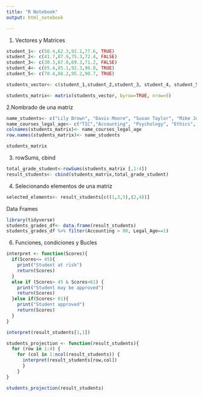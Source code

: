 ---
title: "R Notebook"
output: html_notebook

---

1. Vectores y Matrices
```{r}
student_1<- c(50.4,62.3,92.1,77.6, TRUE)
student_2<- c(41.7,87.9,75.3,72.4, FALSE)
student_3<- c(30.3,67.8,69.3,71.2, FALSE)
student_4<- c(65.4,85.1,92.3,96.8, TRUE)
student_5<- c(70.4,88.2,95.2,90.7, TRUE)

students_vector<- c(student_1,student_2,student_3, student_4, student_5)

students_matrix<- matrix(students_vector, byrow=TRUE, nrow=5)
```
2.Nombrado de una matriz
```{r}
name_students<- c("Lily Brown", "Davis Moore", "Susan Taylor", "Mike Jones", "Tom Hill")
name_courses_legal_age<- c("TIC","Accounting", "Psychology", "Ethics", "Legal_Age")
colnames(students_matrix)<- name_courses_legal_age
row.names(students_matrix)<- name_students

students_matrix
```
3. rowSums, cbind

```{r}
total_grade_student<-rowSums(students_matrix [,1:4])
result_students<- cbind(students_matrix,total_grade_student)
```

4. Selecionando elementos de una matriz
```{r}
selected_elements<- result_students[c((1,3,5),(2,4))]
```

Data Frames
```{r}
library(tidyverse)
students_grades_df<- data.frame(result_students)
students_grades_df %>% filter(Accounting > 80, Legal_Age==1)
```

6. Funciones, condiciones y Bucles

```{r}
interpret <- function(Scores){
  if(Scores<= 45){
    print("Student at risk")
    return(Scores)
  }
  else if (Scores> 45 & Scores<61) {
    print("Student may be approved")
    return(Scores)
  }else if(Scores> 61){
    print("Student approved")
    return(Scores)
  }
}

interpret(result_students[1,1])

students_projection <- function(result_students){
  for (row in 1:4) {
    for (col in 1:ncol(result_students)) {
      interpret(result_students[row,col])
      }  
    }
}

students_projection(result_students)

```

